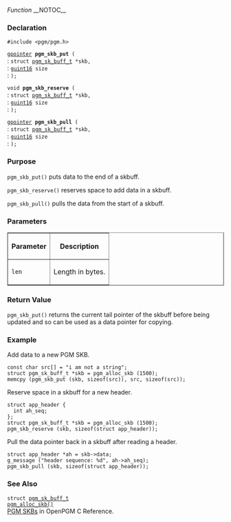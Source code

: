 ''Function''
__NOTOC__
=== Declaration ===
<tt>#include <pgm/pgm.h></tt>

<tt>[http://library.gnome.org/devel/glib/stable/glib-Basic-Types.html#gpointer gpointer] '''pgm_skb_put''' (</tt><br>
: <tt>struct [[2/OpenPGM_C_Reference/pgm_sk_buff_t|pgm_sk_buff_t]] *skb,</tt><br>
: <tt>[http://library.gnome.org/devel/glib/stable/glib-Basic-Types.html#guint16 guint16]                        size</tt><br>
: <tt>);</tt>

<tt>void '''pgm_skb_reserve''' (</tt><br>
: <tt>struct [[2/OpenPGM_C_Reference/pgm_sk_buff_t|pgm_sk_buff_t]] *skb,</tt><br>
: <tt>[http://library.gnome.org/devel/glib/stable/glib-Basic-Types.html#guint16 guint16]                        size</tt><br>
: <tt>);</tt>

<tt>[http://library.gnome.org/devel/glib/stable/glib-Basic-Types.html#gpointer gpointer] '''pgm_skb_pull''' (</tt><br>
: <tt>struct [[2/OpenPGM_C_Reference/pgm_sk_buff_t|pgm_sk_buff_t]] *skb,</tt><br>
: <tt>[http://library.gnome.org/devel/glib/stable/glib-Basic-Types.html#guint16 guint16]                        size</tt><br>
: <tt>);</tt>

=== Purpose ===
<tt>pgm_skb_put()</tt> puts data to the end of a skbuff.

<tt>pgm_skb_reserve()</tt> reserves space to add data in a skbuff.

<tt>pgm_skb_pull()</tt> pulls the data from the start of a skbuff.

=== Parameters ===

<table border="1" cellpadding="5" cellspacing="0">
<tr>
<th>Parameter</th>
<th>Description</th>
</tr>
<tr>
<td><tt>len</tt></td>
<td>Length in bytes.</td>
</tr>
</table>


=== Return Value ===
<tt>pgm_skb_put()</tt> returns the current tail pointer of the skbuff before being updated and so can be used as a data pointer for copying.

=== Example ===
Add data to a new PGM SKB.

 const char src[] = "i am not a string";
 struct pgm_sk_buff_t *skb = pgm_alloc_skb (1500);
 memcpy (pgm_skb_put (skb, sizeof(src)), src, sizeof(src));

Reserve space in a skbuff for a new header.

 struct app_header {
   int ah_seq;
 };
 struct pgm_sk_buff_t *skb = pgm_alloc_skb (1500);
 pgm_skb_reserve (skb, sizeof(struct app_header));

Pull the data pointer back in a skbuff after reading a header.

 struct app_header *ah = skb->data;
 g_message ("header sequence: %d", ah->ah_seq);
 pgm_skb_pull (skb, sizeof(struct app_header));
 
=== See Also ===
<tt>struct [[2/OpenPGM C Reference/pgm_sk_buff_t|pgm_sk_buff_t]]</tt><br>
<tt>[[2/OpenPGM C Reference/pgm_alloc_skb()|pgm_alloc_skb()]]</tt><br>
[[2/OpenPGM C Reference/PGM SKBs|PGM SKBs]] in OpenPGM C Reference.

